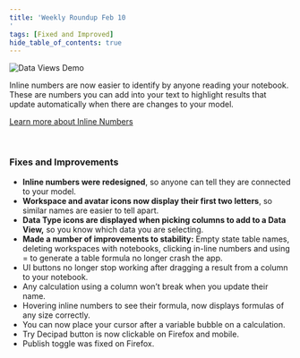 ```yaml
---
title: 'Weekly Roundup Feb 10
'
tags: [Fixed and Improved]
hide_table_of_contents: true
---
```



<ReleasePost>

![Data Views Demo](./img/InlineNumbers.gif)

Inline numbers are now easier to identify by anyone reading your notebook. These are numbers you can add into your text to highlight results that update automatically when there are changes to your model.

[Learn more about Inline Numbers](/basic-concepts/inline-numbers)

<br/>

### <FancyTitle icon={Hammer}>Fixes and Improvements</FancyTitle>

- **Inline numbers were redesigned**, so anyone can tell they are connected to your model.
- **Workspace and avatar icons now display their first two letters**, so similar names are easier to tell apart.
- **Data Type icons are displayed when picking columns to add to a Data View,** so you know which data you are selecting.
- **Made a number of improvements to stability:** Empty state table names, deleting workspaces with notebooks, clicking in-line numbers and using = to generate a table formula no longer crash the app.
- UI buttons no longer stop working after dragging a result from a column to your notebook.
- Any calculation using a column won’t break when you update their name.
- Hovering inline numbers to see their formula, now displays formulas of any size correctly.
- You can now place your cursor after a variable bubble on a calculation.
- Try Decipad button is now clickable on Firefox and mobile.
- Publish toggle was fixed on Firefox.

</ReleasePost>
